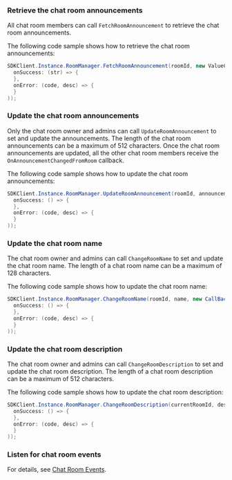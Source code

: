 <PlatformWrapper platform="windows">

### Retrieve the chat room announcements

All chat room members can call `FetchRoomAnnouncement` to retrieve the chat room announcements. 

The following code sample shows how to retrieve the chat room announcements:

```csharp
SDKClient.Instance.RoomManager.FetchRoomAnnouncement(roomId, new ValueCallBack<string>(
  onSuccess: (str) => {
  },
  onError: (code, desc) => {
  }
));
```

### Update the chat room announcements

Only the chat room owner and admins can call `UpdateRoomAnnouncement` to set and update the announcements. The length of the chat room announcements can be a maximum of 512 characters. Once the chat room announcements are updated, all the other chat room members receive the `OnAnnouncementChangedFromRoom` callback.

The following code sample shows how to update the chat room announcements:

```csharp
SDKClient.Instance.RoomManager.UpdateRoomAnnouncement(roomId, announcement, new CallBack(
  onSuccess: () => {
  },
  onError: (code, desc) => {
  }
));
```

### Update the chat room name

The chat room owner and admins can call `ChangeRoomName` to set and update the chat room name. The length of a chat room name can be a maximum of 128 characters.

The following code sample shows how to update the chat room name:

```csharp
SDKClient.Instance.RoomManager.ChangeRoomName(roomId, name, new CallBack(
  onSuccess: () => {
  },
  onError: (code, desc) => {
  }
));
```

### Update the chat room description

The chat room owner and admins can call `ChangeRoomDescription` to set and update the chat room description. The length of a chat room description can be a maximum of 512 characters.

The following code sample shows how to update the chat room description:

```csharp
SDKClient.Instance.RoomManager.ChangeRoomDescription(currentRoomId, description, new CallBack(
  onSuccess: () => {
  },
  onError: (code, desc) => {
  }
));
```

### Listen for chat room events

For details, see [Chat Room Events](manage-chatrooms#listen-for-chat-room-events).

</PlatformWrapper>